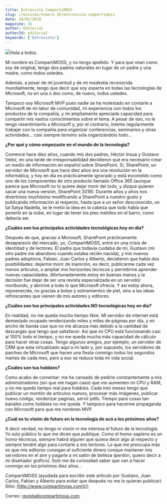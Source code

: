 ```yaml
---
title: Entrevista CompartiMOSS
slug: /revistas/numero-35/entrevista-compartimoss
date: 28/02/2018
magazine: 35
author: Editorial
authorId: editorial
keywords: ['Entrevista']
---
```






![](../../../images/numero35/webcast-channel9.jpg#author)Hola a todos.

Mi nombre es CompartiMOSS, y no tengo apellido. Y para que vean como soy de original, tengo dos padres naturales en lugar de un padre y una madre, como todos ustedes.

Además, a pesar de mi juventud y de mi modestia reconocida mundialmente, tengo que decir que soy experta en todas las tecnologías de Microsoft, no en una o dos como, de nuevo, todos ustedes.

Tampoco soy Microsoft MVP pues nadie se ha molestado en contarle a Microsoft de mi labor de comunidad, mi experiencia con todos los productos de la compañía, y mi ampliamente apreciada capacidad para compartir mis vastos conocimientos sobre el tema. A pesar de eso, no le tengo resentimiento a Microsoft y, por el contrario, intento regularmente trabajar con la compañía para organizar conferencias, seminarios y otras actividades... casi siempre termino sola organizándolo todo...

**¿Por qué y cómo empezaste en el mundo de la tecnología?**

Comencé hace diez años, cuando mis dos padres, Héctor Insua y Gustavo Velez, en una tarde de irresponsabilidad decidieron que era necesario crear un medio de información en español sobre SharePoint. Si, SharePoint, un servidor de Microsoft que hace diez años era una revolución en la informática, y hoy en día es prácticamente ignorado y está escondido como uno de los componentes de otro producto llamado Office 365 (aunque parece que Microsoft no lo quiere dejar morir del todo, y dizque quieren sacar una nueva versión, SharePoint 2019). Durante años y años nos divertimos muchísimo modificando a SharePoint a nuestro gusto y publicando información al respecto, hasta que a un señor desconocido, un tal Satya Nadella, se le metió la idea en la cabeza que todo había que ponerlo en la nube, en lugar de tener los pies metidos en el barro, como debería ser.

**¿Cuáles son tus principales actividades tecnológicas hoy en día?**

Después de que, gracias a Microsoft, SharePoint prácticamente desapareció del mercado, yo, CompartiMOSS, entré en una crisis de identidad y de lectores. El padre que todavía cuidaba de mí, Gustavo (mi otro padre me abandono cuando estaba recién nacida), y mis nuevos padres adoptivos, Fabian, Juan Carlos y Alberto, decidieron que había dos posibilidades: dejarme morir de inanición, es decir, publicarme cada vez menos artículos, o ampliar mis horizontes técnicos y permitirme aprender nuevas capacidades. Afortunadamente estoy en buenas manos y la decisión fue dejar de ser una revista especializada en un servidor moribundo, y abrirme a todo lo que Microsoft ofrecía. Y así estoy ahora, rejuvenecida, no gracias a botox y estiramientos de piel, sino a las ideas refrescantes que vienen de mis autores y editores.

**¿Cuáles son tus principales actividades NO tecnológicas hoy en día?**

En realidad, no me queda mucho tiempo libre. Mi servidor de internet está demasiado ocupado renderizando miles y miles de páginas por día, y mi ancho de banda casi que no me alcanza más debido a la cantidad de descargas que tengo que satisfacer. Así que mi CPU está funcionando casi al 100% todo el tiempo, y no me queda mucha más capacidad de cálculo para hacer otras cosas. Tengo algunos amigos, por ejemplo, un servidor de CRM que esta virtualizado aquí a mi lado y, por supuesto, los servidores de parches de Microsoft que hacen una fiesta conmigo todos los segundos martes de cada mes, pero a eso se reduce toda mi vida social.

**¿Cuáles son tus hobbies?**

Como acabo de comentar: me he cansado de pedirle constantemente a mis administradores (sin que me hagan caso) que me aumenten mi CPU y RAM, y no me queda tiempo real para hobbies. Cada tres meses tengo que publicar un montón de artículos nuevos, procesar más imágenes, publicar nuevo código, renderizar páginas, servir pdfs. Tiempo para cosas tan banales como hobbies no me queda. Y tampoco para hacerme propaganda con Microsoft para que me nombren MVP.

**¿Cuál es tu visión de futuro en la tecnología de acá a los próximos años?**

A decir verdad, no tengo ni visión ni me interesa el futuro de la tecnología. Yo solo público lo que me dicen que publique. Como el homo-sapiens es un homo-técnicus, siempre habrá alguien que quiera decir algo al respecto y siempre tendré algo para contarle a mis lectores. Lo que me preocupa más es que mis editores consigan el suficiente dinero conque mantener mis servidores en el aire y pagarle a mi salón de belleza (perdón, quiero decir a mi diseñador gráfico). Solo me da curiosidad saber que van a hacer conmigo en los próximos diez años...



CompartiMOSS (ayudada para escribir este artículo por Gustavo, Juan Carlos, Fabian y Alberto para evitar que después no me lo quieran publicar) 
Sitio: [http://www.compartimoss.com](/)

Correo: revista@compartimoss.com

